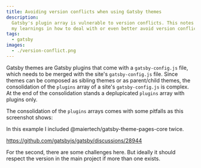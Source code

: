 ```yaml
---
title: Avoiding version conflicts when using Gatsby themes
description:
  Gatsby's plugin array is vulnerable to version conflicts. This notes represent
  my learnings in how to deal with or even better avoid version conflicts.
tags:
  - gatsby
images:
  - ./version-conflict.png
---
```



Gatsby themes are Gatsby plugins that come with a `gatsby-config.js` file, which
needs to be merged with the site's `gatsby-config.js` file. Since themes can be
composed as sibling themes or as parent/child themes, the consolidation of the
`plugins` array of a site's `gatsby-config.js` is complex. At the end of the
consolidation stands a deplupicated `plugins` array with plugins only.

The consolidation of the `plugins` arrays comes with some pitfalls as this
screenshot shows:

<Box mb={3}>
  <GatsbyImage
    image={props.images[0]}
    alt="Version conflict due to the same theme being included twice at different versions."
    loading="eager"
  />
</Box>

In this example I included @maiertech/gatsby-theme-pages-core twice.

https://github.com/gatsbyjs/gatsby/discussions/28944

For the second, there are some challenges here. But ideally it should respect
the version in the main project if more than one exists.
